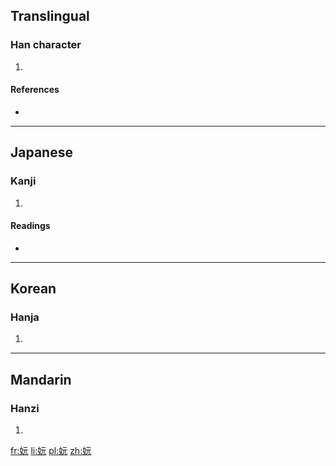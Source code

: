 ==Translingual==

===Han character===
{{Han char|rn=38|rad=女|as=04|sn=7|four=4141<sub>1</sub>|canj=女一一山 (VMMU)|ids=⿰[[女]][[元]]}}

# {{defn|Han|sort=女04}}

====References====
* {{Han ref|kx=0257.080|dkj=06109|dj=0522.020|hdz=21029.110|uh=59A7|ud=22951|bh=CABA|bd=51898}}

----

==Japanese==

===Kanji===
{{ja-kanji|grade=|rs=女04}}

# {{defn|lang=ja|sort=女04}}

====Readings====
* {{ja-readings|on=[[げん]] (gen), [[がん]] (gan)|kun=[[みめよいさま]] (mimeyoisama)}}

----

==Korean==

===Hanja===
{{ko-hanja|hangeul=완|rv=wan|mr=wan}}

# {{defn|lang=ko|sort=女04}}

----

==Mandarin==

===Hanzi===
{{cmn-hanzi|pin=[[yuán]] ([[yuan2]])|wg=yüan<sup>2</sup>}}

# {{defn|lang=cmn|sort=女04}}

[[fr:妧]]
[[li:妧]]
[[pl:妧]]
[[zh:妧]]